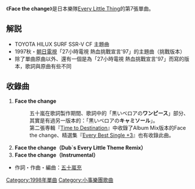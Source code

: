 {{Unreferenced|time=2013-12-28T09:52:37+00:00}}
{{Infobox Single |
  Name        = Face the change|
  Artist      = [[Every_Little_Thing|Every Little Thing]] |
  Released    = 1998年1月7日  |
  Recorded    = |
  Genre       = [[J-POP|J-POP]] |
  Length      = |
  Label       = [[avex_trax|avex trax]] |
  Producer    = |
  Reviews     = |
| Chart position = *最高1位（[[Oricon公信榜|Oricon公信榜]]） |
Last single  = [[Shapes_Of_Love/Never_Stop!|Shapes Of Love／Never Stop!]] <br /> （1997年） |
This single  = ''''''Face the change''''''<br /> （1998年） |
Next single  = [[Time_goes_by|Time goes by]] <br /> （1998年）|
}}
《'''Face the change'''》是日本樂隊[[Every_Little_Thing|Every Little Thing]]的第7張單曲。

== 解説 ==

* TOYOTA HILUX SURF SSR-V CF 主題曲
* 1997秋・[[朝日電視|朝日電視]]「27小時電視 熱血挑戰宣言'97」的主題曲（挑戰版本）
* 除了單曲原曲以外、還有一個是為「27小時電視 熱血挑戰宣言'97」而寫的版本，歌詞與原曲有些不同

== 收錄曲 ==
# '''Face the change'''
#: 五十嵐在歌詞製作期間、歌詞中的「黒いベロアの'''ワンピース'''」部分、其實是有過另一版本的：「黒いベロアの'''キャミソール'''」。
#: 第二張専輯『[[Time_to_Destination|Time to Destination]]』中收錄了Album Mix版本的Face the change、精選集『[[Every_Best_Single_+3|Every Best Single +3]]』也有收錄此曲。
# '''Face the change（Dub`s Every Little Theme Remix）'''
# '''Face the change（Instrumental）'''

* 作詞・作曲・編曲：[[五十嵐充|五十嵐充]]

[[Category:1998年單曲|Category:1998年單曲]]
[[Category:小事樂團歌曲|Category:小事樂團歌曲]]
{{音乐小作品}}